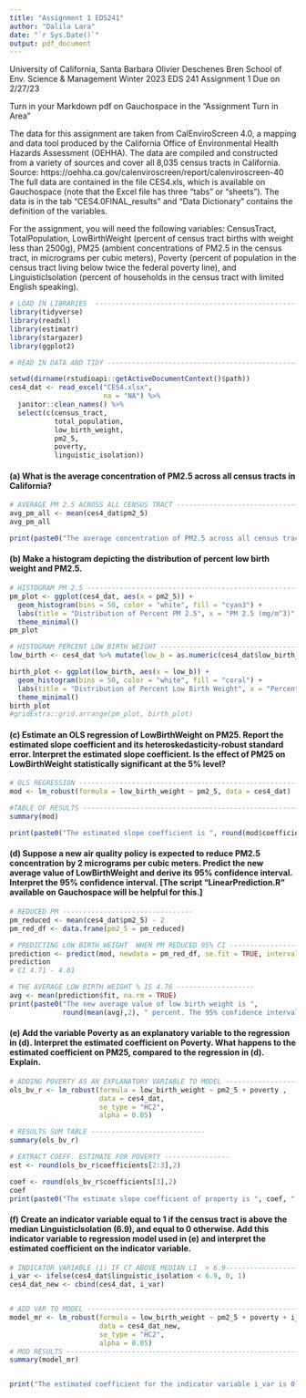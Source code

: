 ```yaml
---
title: "Assignment 1 EDS241"
author: "Dalila Lara"
date: "`r Sys.Date()`"
output: pdf_document
---
```



University of California, Santa Barbara Olivier Deschenes Bren School of Env. Science & Management Winter 2023 EDS 241 Assignment 1 Due on 2/27/23

Turn in your Markdown pdf on Gauchospace in the "Assignment Turn in Area"

The data for this assignment are taken from CalEnviroScreen 4.0, a mapping and data tool produced by the California Office of Environmental Health Hazards Assessment (OEHHA). The data are compiled and constructed from a variety of sources and cover all 8,035 census tracts in California. Source: https://oehha.ca.gov/calenviroscreen/report/calenviroscreen-40 The full data are contained in the file CES4.xls, which is available on Gauchospace (note that the Excel file has three "tabs" or "sheets"). The data is in the tab "CES4.0FINAL_results" and "Data Dictionary" contains the definition of the variables.

For the assignment, you will need the following variables: CensusTract, TotalPopulation, LowBirthWeight (percent of census tract births with weight less than 2500g), PM25 (ambient concentrations of PM2.5 in the census tract, in micrograms per cubic meters), Poverty (percent of population in the census tract living below twice the federal poverty line), and LinguisticIsolation (percent of households in the census tract with limited English speaking).\


```r
# LOAD IN LIBRARIES  ---------------------------------------------------------
library(tidyverse)
library(readxl)
library(estimatr)
library(stargazer)
library(ggplot2)
```

```r
# READ IN DATA AND TIDY ----------------------------------------------------------

setwd(dirname(rstudioapi::getActiveDocumentContext()$path))
ces4_dat <- read_excel("CES4.xlsx",
                       na = "NA") %>%
  janitor::clean_names() %>% 
  select(c(census_tract,
           total_population,
           low_birth_weight,
           pm2_5,
           poverty,
           linguistic_isolation))
```

#### (a) What is the average concentration of PM2.5 across all census tracts in California?

```r
# AVERAGE PM 2.5 ACROSS ALL CENSUS TRACT -------------------------------------------
avg_pm_all <- mean(ces4_dat$pm2_5)
avg_pm_all

print(paste0("The average concentration of PM2.5 across all census tracks in California is ", round(avg_pm_all, 2), " micrograms per cubic meter."))
```

#### (b) Make a histogram depicting the distribution of percent low birth weight and PM2.5.

```r
# HISTOGRAM PM 2.5 ---------------------------------------------------------------
pm_plot <- ggplot(ces4_dat, aes(x = pm2_5)) +
  geom_histogram(bins = 50, color = "white", fill = "cyan3") +
  labs(title = "Distribution of Percent PM 2.5", x = "PM 2.5 (mg/m^3)", y = "Frequency") +
  theme_minimal() 
pm_plot

# HISTOGRAM PERCENT LOW BIRTH WEIGHT --------------------------------------------------
low_birth <- ces4_dat %>% mutate(low_b = as.numeric(ces4_dat$low_birth_weight))

birth_plot <- ggplot(low_birth, aes(x = low_b)) +
  geom_histogram(bins = 50, color = "white", fill = "coral") +
  labs(title = "Distribution of Percent Low Birth Weight", x = "Percent Low Birth Weight", y = "Frequency") +
  theme_minimal() 
birth_plot
#gridExtra::grid.arrange(pm_plot, birth_plot)
```

#### (c) Estimate an OLS regression of LowBirthWeight on PM25. Report the estimated slope coefficient and its heteroskedasticity-robust standard error. Interpret the estimated slope coefficient. Is the effect of PM25 on LowBirthWeight statistically significant at the 5% level?

```r
# OLS REGRESSION -------------------------------------------------------
mod <- lm_robust(formula = low_birth_weight ~ pm2_5, data = ces4_dat)

#TABLE OF RESULTS -------------------------------------------------------
summary(mod)

print(paste0("The estimated slope coefficient is ", round(mod$coefficients[2],2), ". This means that for every 1 mg/cmˆ3 increase in NOX concentration, the percent of census tract births with weight less than 2500g will increase by ", round(mod$std.error[2], 3), ". The effect of PM2.5 on low birth weight percentage is statistically significant since the p-value is lower than the signficant level of 5%."))


```

#### (d) Suppose a new air quality policy is expected to reduce PM2.5 concentration by 2 micrograms per cubic meters. Predict the new average value of LowBirthWeight and derive its 95% confidence interval. Interpret the 95% confidence interval. \[The script "LinearPrediction.R" available on Gauchospace will be helpful for this.\]

```r
# REDUCED PM --------------------------------
pm_reduced <- mean(ces4_dat$pm2_5) - 2
pm_red_df <- data.frame(pm2_5 = pm_reduced)

# PREDICTING LOW BIRTH WEIGHT  WHEN PM REDUCED 95% CI --------------------
prediction <- predict(mod, newdata = pm_red_df, se.fit = TRUE, interval = 'confidence')
prediction
# CI 4.71 - 4.81

# THE AVERAGE LOW BIRTH WEIGHT % IS 4.76 -------------------
avg <- mean(prediction$fit, na.rm = TRUE)
print(paste0("The new average value of low birth weight is ",
             round(mean(avg),2), " percent. The 95% confidence interval is 4.71 and 4.81."))
```

#### (e) Add the variable Poverty as an explanatory variable to the regression in (d). Interpret the estimated coefficient on Poverty. What happens to the estimated coefficient on PM25, compared to the regression in (d). Explain.

```r
# ADDING POVERTY AS AN EXPLANATORY VARIABLE TO MODEL --------------------------
ols_bv_r <- lm_robust(formula = low_birth_weight ~ pm2_5 + poverty ,
                      data = ces4_dat,
                      se_type = "HC2",
                      alpha = 0.05)

# RESULTS SUM TABLE ----------------------------
summary(ols_bv_r)

# EXTRACT COEFF. ESTIMATE FOR POVERTY ----------------
est <- round(ols_bv_r$coefficients[2:3],2)

coef <- round(ols_bv_r$coefficients[3],2)
coef
print(paste0("The estimate slope coefficient of property is ", coef, ". If PM 2.5 is 0 the effect of poverty on low birth weight percentage is 0.03 percent of population in the census tract population living twice below the federal poverty line per on percentage increase in low birth weight. The coefficien of PM 2.5 decreased from 0.12 to 0.06 it can be expected as adding another regressor to the analysis now has the impacts of 2 variables now. The change could be an impact of the ommited variable bais."))

```

#### (f) Create an indicator variable equal to 1 if the census tract is above the median LinguisticIsolation (6.9), and equal to 0 otherwise. Add this indicator variable to regression model used in (e) and interpret the estimated coefficient on the indicator variable.

```r
# INDICATOR VARIABLE (1) IF CT ABOVE MEDIAN LI  > 6.9----------------------------
i_var <- ifelse(ces4_dat$linguistic_isolation < 6.9, 0, 1)
ces4_dat_new <- cbind(ces4_dat, i_var)


# ADD VAR TO MODEL -------------------------------------------------------
model_mr <- lm_robust(formula = low_birth_weight ~ pm2_5 + poverty + i_var,
                      data = ces4_dat_new,
                      se_type = "HC2",
                      alpha = 0.05)
# MOD RESULTS ----------------------------------------------------------------
summary(model_mr)


print("The estimated coefficient for the indicator variable i_var is 0.29. The p-value for the coefficient is 2.445e-12, which is less than the significance level of 0.05, indicating that the coefficient is statistically significant. The estimated coefficient of 0.29 for the indicator variable i_var means that, on average, census tracts above the median linguistic isolation (0.69) have 0.29 higher low birth weight rate than census tracts below median linguistic isolation, after holding at constant PM2.5 and poverty. This indicates that the linguistic isolation could be a risk factor for low birth weight, independent of air pollution(pm2.5) and poverty variables.")
```
